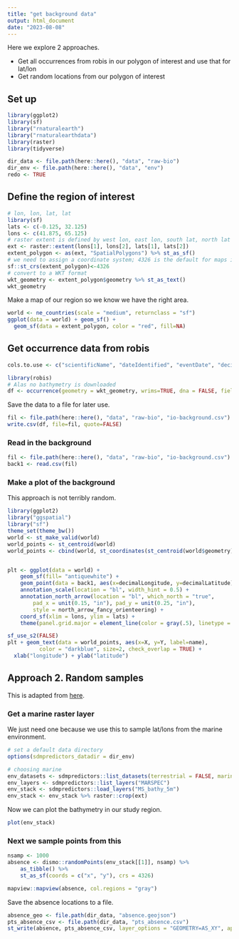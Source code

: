 ```yaml
---
title: "get background data"
output: html_document
date: "2023-08-08"
---
```


Here we explore 2 approaches.

* Get all occurrences from robis in our polygon of interest and use that for lat/lon
* Get random locations from our polygon of interest

## Set up

```r
library(ggplot2)
library(sf)
library("rnaturalearth")
library("rnaturalearthdata")
library(raster)
library(tidyverse)
```

```r
dir_data <- file.path(here::here(), "data", "raw-bio")
dir_env <- file.path(here::here(), "data", "env")
redo <- TRUE
```

## Define the region of interest

```r
# lon, lon, lat, lat
library(sf)
lats <- c(-0.125, 32.125)
lons <- c(41.875, 65.125)
# raster extent is defined by west lon, east lon, south lat, north lat
ext <- raster::extent(lons[1], lons[2], lats[1], lats[2])
extent_polygon <- as(ext, "SpatialPolygons") %>% st_as_sf()
# we need to assign a coordinate system; 4326 is the default for maps in sf
sf::st_crs(extent_polygon)<-4326
# convert to a WKT format
wkt_geometry <- extent_polygon$geometry %>% st_as_text()
wkt_geometry
```

Make a map of our region so we know we have the right area.
```r
world <- ne_countries(scale = "medium", returnclass = "sf")
ggplot(data = world) + geom_sf() +
  geom_sf(data = extent_polygon, color = "red", fill=NA)
```

## Get occurrence data from robis

```r
cols.to.use <- c("scientificName", "dateIdentified", "eventDate", "decimalLatitude", "decimalLongitude", "coordinateUncertaintyInMeters", "bathymetry",  "shoredistance", "sst", "sss")
```

```r
library(robis)
# Alas no bathymetry is downloaded
df <- occurrence(geometry = wkt_geometry, wrims=TRUE, dna = FALSE, fields = cols.to.use)
```


Save the data to a file for later use.
```r
fil <- file.path(here::here(), "data", "raw-bio", "io-background.csv")
write.csv(df, file=fil, quote=FALSE)
```


### Read in the background

```r
fil <- file.path(here::here(), "data", "raw-bio", "io-background.csv")
back1 <- read.csv(fil)
```


### Make a plot of the background

This approach is not terribly random.

```r
library(ggplot2)
library("ggspatial")
library("sf")
theme_set(theme_bw())
world <- st_make_valid(world)
world_points <- st_centroid(world)
world_points <- cbind(world, st_coordinates(st_centroid(world$geometry)))


plt <- ggplot(data = world) +
    geom_sf(fill= "antiquewhite") +
    geom_point(data = back1, aes(x=decimalLongitude, y=decimalLatitude), color = "red", size=0.1) +
    annotation_scale(location = "bl", width_hint = 0.5) +
    annotation_north_arrow(location = "bl", which_north = "true", 
        pad_x = unit(0.15, "in"), pad_y = unit(0.25, "in"),
        style = north_arrow_fancy_orienteering) +
    coord_sf(xlim = lons, ylim = lats) +
    theme(panel.grid.major = element_line(color = gray(.5), linetype = "dashed", size = 0.5), panel.background = element_rect(fill = "aliceblue"))

sf_use_s2(FALSE)
plt + geom_text(data = world_points, aes(x=X, y=Y, label=name),
          color = "darkblue", size=2, check_overlap = TRUE) +
  xlab("longitude") + ylab("latitude")

```

## Approach 2. Random samples

This is adapted from [here](https://bbest.github.io/eds232-ml/lab1a_sdm-explore.html).

### Get a marine raster layer

We just need one because we use this to sample lat/lons from the marine environment.

```r
# set a default data directory
options(sdmpredictors_datadir = dir_env)

# choosing marine
env_datasets <- sdmpredictors::list_datasets(terrestrial = FALSE, marine = TRUE)
env_layers <- sdmpredictors::list_layers("MARSPEC")
env_stack <- sdmpredictors::load_layers("MS_bathy_5m")
env_stack <- env_stack %>% raster::crop(ext)
```

Now we can plot the bathymetry in our study region.

```r
plot(env_stack)
```
  
### Next we sample points from this


```r
nsamp <- 1000
absence <- dismo::randomPoints(env_stack[[1]], nsamp) %>% 
    as_tibble() %>% 
    st_as_sf(coords = c("x", "y"), crs = 4326)
```

```r
mapview::mapview(absence, col.regions = "gray")
```

Save the absence locations to a file.

```r
absence_geo <- file.path(dir_data, "absence.geojson")
pts_absence_csv <- file.path(dir_data, "pts_absence.csv")
st_write(absence, pts_absence_csv, layer_options = "GEOMETRY=AS_XY", append=FALSE)
```

